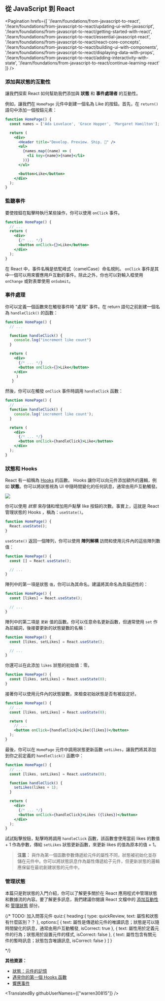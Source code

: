## 從 JavaScript 到 React

<Pagination
  hrefs={[
    '/learn/foundations/from-javascript-to-react',
    '/learn/foundations/from-javascript-to-react/updating-ui-with-javascript',
    '/learn/foundations/from-javascript-to-react/getting-started-with-react',
    '/learn/foundations/from-javascript-to-react/essential-javascript-react',
    '/learn/foundations/from-javascript-to-react/react-core-concepts',
    '/learn/foundations/from-javascript-to-react/building-ui-with-components',
    '/learn/foundations/from-javascript-to-react/displaying-data-with-props',
    '/learn/foundations/from-javascript-to-react/adding-interactivity-with-state',
    '/learn/foundations/from-javascript-to-react/continue-learning-react'
  ]}
/>

### 添加與狀態的互動性

讓我們探索 React 如何幫助我們添加與 **狀態** 和 **事件處理者** 的互動性。

例如，讓我們在 `HomePage` 元件中創建一個名為 Like 的按鈕。首先，在 `return()` 語句中添加一個按鈕元素：

```jsx
function HomePage() {
  const names = ['Ada Lovelace', 'Grace Hopper', 'Margaret Hamilton'];

  return (
    <div>
      <Header title="Develop. Preview. Ship. 🚀" />
      <ul>
        {names.map((name) => (
          <li key={name}>{name}</li>
        ))}
      </ul>

      <button>Like</button>
    </div>
  );
}
```

### 監聽事件

要使按鈕在點擊時執行某些操作，你可以使用 `onClick` 事件。

```jsx
function HomePage() {
  // ...
  return (
    <div>
      {/* ... */}
      <button onClick={}>Like</button>
    </div>
  );
}
```

在 React 中，事件名稱是依駝峰式（camelCase）命名規則。 `onClick` 事件是其中一個可以用來響應用戶互動的事件。除此之外，你也可以對輸入框使用 `onChange` 或對表單使用 `onSubmit`。

### 事件處理

你可以定義一個函數來在觸發事件時 "處理" 事件。在 return 語句之前創建一個名為 `handleClick()` 的函數：

```jsx
function HomePage() {
  // ...

  function handleClick() {
    console.log("increment like count")
  }

  return (
    <div>
      {/* ... */}
      <button onClick={}>Like</button>
    </div>
     )
   }
```

然後，你可以在觸發 `onClick` 事件時調用 `handleClick` 函數：

```jsx
function HomePage() {
  //    ...
  function handleClick() {
    console.log('increment like count');
  }

  return (
    <div>
      {/* ... */}
      <button onClick={handleClick}>Like</button>
    </div>
  );
}
```

### 狀態和 Hooks

React 有一組稱為 [Hooks](https://reactjs.org/docs/hooks-intro.html) 的函數。 Hooks 讓你可以向元件添加額外的邏輯，例如 **狀態**。你可以將狀態視為 UI 中隨時間變化的任何訊息，通常由用戶互動觸發。

![](https://nextjs.org/static/images/learn/foundations/state.png)

你可以使用 *狀態* 來存儲和增加用戶點擊 like 按鈕的次數。事實上，這就是 React 管理狀態的 Hooks ，稱為：`useState()`。

```jsx
function HomePage() {
  React.useState();
}
```

`useState()` 返回一個陣列，你可以使用 **陣列解構** 訪問和使用元件內的這些陣列數值：

```jsx
function HomePage() {
  const [] = React.useState();

  // ...
}
```

陣列中的第一項是狀態 `值`，你可以為其命名。建議將其命名為具描述性的：

```jsx
function HomePage() {
  const [likes] = React.useState();

  // ...
}
```

陣列中的第二項是 `更新` 值的函數。你可以任意命名更新函數，但通常使用 `set` 作為前綴詞，後接要更新的狀態變數的名稱：

```jsx
function HomePage() {
  const [likes, setLikes] = React.useState();

  // ...
}
```

你還可以在此添加 `likes` 狀態的初始值：零。

```jsx
function HomePage() {
  const [likes, setLikes] = React.useState(0);
}
```

接著你可以使用元件內的狀態變數，來檢查初始狀態是否有被設定好。

```jsx
function HomePage() {
  // ...
  const [likes, setLikes] = React.useState(0);

  return (
    // ...
    <button onClick={handleClick}>Like({likes})</button>
  );
}
```

最後，你可以在 `HomePage` 元件中調用狀態更新函數 `setLikes`，讓我們將其添加到你之前定義的 `handleClick()` 函數中：

```jsx
function HomePage() {
  // ...
  const [likes, setLikes] = React.useState(0);

  function handleClick() {
    setLikes(likes + 1);
  }

  return (
    <div>
      {/* ... */}
      <button onClick={handleClick}>Likes ({likes})</button>
    </div>
  );
}
```

試試點擊按鈕，點擊時將調用 `handleClick` 函數，該函數會使用當前 likes 的數值 + 1 作為參數，傳給 `setLikes` 狀態更新函數，來更新 likes 的值為原本的值 + 1。

> **注意：** 與作為第一個函數參數傳遞給元件的屬性不同，狀態被初始化並存儲在元件中。你可以將狀態訊息作為屬性傳遞給子元件，但更新狀態的邏輯應保留在最初創建狀態的元件中。

### 管理狀態

本篇只是對狀態的入門介紹，你可以了解更多關於在 React 應用程式中管理狀態和數據流的內容。要了解更多訊息，我們建議你閱讀 React 文檔中的 [添加互動性](https://beta.reactjs.org/learn/adding-interactivity) 和 [管理狀態](https://beta.reactjs.org/learn/managing-state) 部分。

{/*
    TODO: 加入問答元件
    quiz:{
        heading:{
            type: quickReview,
            text: 屬性和狀態有什麼區別？？
        },
        options:[
            {
                text: 屬性是傳遞給元件的唯讀訊息；狀態是可以隨時間變化的訊息，通常由用戶互動觸發,
                isCorrect: true
            },
            {
                text: 屬性用於定義元件的行為；狀態用於設置元件的樣式,
                isCorrect: false
            },
            {
                text: 屬性包含有關元件的暫時訊息；狀態包含唯讀訊息,
                isCorrect: false
            }
        ]
    }

*/}

**其他資源：**

- [狀態：元件的記憶](https://beta.reactjs.org/learn/state-a-components-memory#)
- [遇見你的第一個 Hooks 函數](https://beta.reactjs.org/learn/state-a-components-memory#meet-your-first-hook)
- [響應事件](https://beta.reactjs.org/learn/responding-to-events)

<TranslatedBy githubUserNames={["warren30815"]} />
